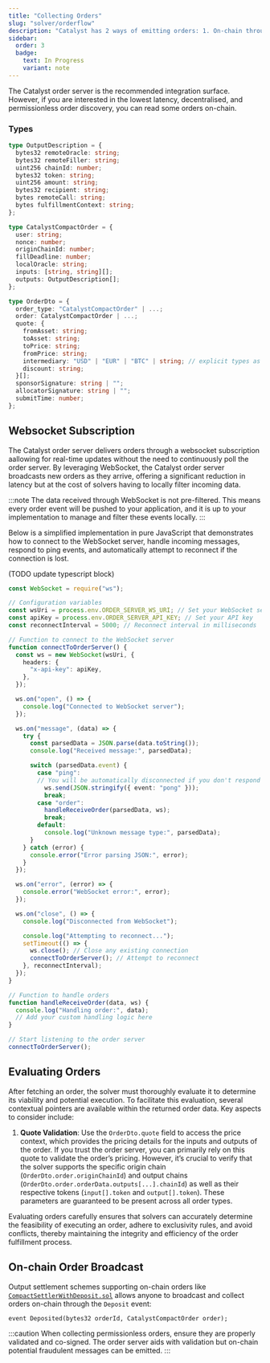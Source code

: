 ```yaml
---
title: "Collecting Orders"
slug: "solver/orderflow"
description: "Catalyst has 2 ways of emitting orders: 1. On-chain through the deposit interface or through the Catalyst order server. For ease of integration and to ensure you receive all orders, it is recommended that you connect to the Catalyst order server for events."
sidebar:
  order: 3
  badge:
    text: In Progress
    variant: note
---
```



The Catalyst order server is the recommended integration surface. However, if you are interested in the lowest latency, decentralised, and permissionless order discovery, you can read some orders on-chain.

### Types

```typescript
type OutputDescription = {
  bytes32 remoteOracle: string;
  bytes32 remoteFiller: string;
  uint256 chainId: number;
  bytes32 token: string;
  uint256 amount: string;
  bytes32 recipient: string;
  bytes remoteCall: string;
  bytes fulfillmentContext: string;
};

type CatalystCompactOrder = {
  user: string;
  nonce: number;
  originChainId: number;
  fillDeadline: number;
  localOracle: string;
  inputs: [string, string][];
  outputs: OutputDescription[];
};

type OrderDto = {
  order_type: "CatalystCompactOrder" | ...;
  order: CatalystCompactOrder | ...;
  quote: {
    fromAsset: string;
    toAsset: string;
    toPrice: string;
    fromPrice: string;
    intermediary: "USD" | "EUR" | "BTC" | string; // explicit types as example
    discount: string;
  }[];
  sponsorSignature: string | "";
  allocatorSignature: string | "";
  submitTime: number;
};
```

## Websocket Subscription

The Catalyst order server delivers orders through a websocket subscription aallowing for real-time updates without the need to continuously poll the order server. By leveraging WebSocket, the Catalyst order server broadcasts new orders as they arrive, offering a significant reduction in latency but at the cost of solvers having to locally filter incoming data.

:::note
The data received through WebSocket is not pre-filtered. This means every order event will be pushed to your 
application, and it is up to your implementation to manage and filter these events locally.
:::

Below is a simplified implementation in pure JavaScript that demonstrates how to connect to the WebSocket server, handle incoming messages, respond to ping events, and automatically attempt to reconnect if the connection is lost.


(TODO update typescript block)
```typescript
const WebSocket = require("ws");

// Configuration variables
const wsUri = process.env.ORDER_SERVER_WS_URI; // Set your WebSocket server URI
const apiKey = process.env.ORDER_SERVER_API_KEY; // Set your API key
const reconnectInterval = 5000; // Reconnect interval in milliseconds

// Function to connect to the WebSocket server
function connectToOrderServer() {
  const ws = new WebSocket(wsUri, {
    headers: {
      "x-api-key": apiKey,
    },
  });

  ws.on("open", () => {
    console.log("Connected to WebSocket server");
  });

  ws.on("message", (data) => {
    try {
      const parsedData = JSON.parse(data.toString());
      console.log("Received message:", parsedData);

      switch (parsedData.event) {
        case "ping":
        // You will be automatically disconnected if you don't respond to ping messages
          ws.send(JSON.stringify({ event: "pong" }));
          break;
        case "order":
          handleReceiveOrder(parsedData, ws);
          break;
        default:
          console.log("Unknown message type:", parsedData);
      }
    } catch (error) {
      console.error("Error parsing JSON:", error);
    }
  });

  ws.on("error", (error) => {
    console.error("WebSocket error:", error);
  });

  ws.on("close", () => {
    console.log("Disconnected from WebSocket");

    console.log("Attempting to reconnect...");
    setTimeout(() => {
      ws.close(); // Close any existing connection
      connectToOrderServer(); // Attempt to reconnect
    }, reconnectInterval);
  });
}

// Function to handle orders
function handleReceiveOrder(data, ws) {
  console.log("Handling order:", data);
  // Add your custom handling logic here
}

// Start listening to the order server
connectToOrderServer();
```

## Evaluating Orders

After fetching an order, the solver must thoroughly evaluate it to determine its viability and potential execution. To facilitate this evaluation, several contextual pointers are available within the returned order data. Key aspects to consider include:

1. **Quote Validation**: Use the `OrderDto.quote` field to access the price context, which provides the pricing details for the inputs and outputs of the order. If you trust the order server, you can primarily rely on this quote to validate the order’s pricing. However, it’s crucial to verify that the solver supports the specific origin chain (`OrderDto.order.originChainId`) and output chains (`OrderDto.order.orderData.outputs[...].chainId`) as well as their respective tokens (`input[].token` and `output[].token`). These parameters are guaranteed to be present across all order types.

Evaluating orders carefully ensures that solvers can accurately determine the feasibility of executing an order, adhere to exclusivity rules, and avoid conflicts, thereby maintaining the integrity and efficiency of the order fulfillment process.

## On-chain Order Broadcast

Output settlement schemes supporting on-chain orders like [`CompactSettlerWithDeposit.sol`](/implementation/input/#with-deposit) allows anyone to broadcast and collect orders on-chain through the `Deposit` event:

```solidity
event Deposited(bytes32 orderId, CatalystCompactOrder order);
```

:::caution
When collecting permissionless orders, ensure they are properly validated and co-signed. The order server aids with validation but on-chain potential fraudulent messages can be emitted.
:::